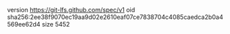 version https://git-lfs.github.com/spec/v1
oid sha256:2ee38f9070ec19aa9d02e2610eaf07ce7838704c4085caedca2b0a4569ee62d4
size 5452
